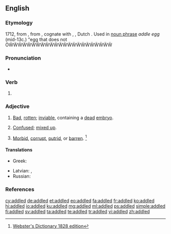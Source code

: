 ==English==

===Etymology===
1712, from {{m|en|addle||[[urine]], [[liquid]] [[filth]]}}, from {{etyl|ang|en}} {{m|ang|adela||[[mud]], [[mire]], liquid [[manure]]}}, cognate with {{etyl|gmq-osw|-}} {{m|gmq-osw|adel||urine}}, {{etyl|gml|-}} {{m|gml|adel}}, Dutch {{m|nl|aal||[[puddle]]}}. Used in [[noun phrase]] ''addle egg'' (mid-13c.) "egg that does not ÖẄẄẄẄẄẄẄẄẄẄẄẄẄẄẄẄẄẄẄẄẄẄẄ
===Pronunciation===
* {{IPA|/ˈædəld/|lang=en}}

===Verb===
{{head|en|verb form}}

# {{en-past of|addle}}

===Adjective===
{{en-adj}}

# {{label|en|of eggs}} [[bad|Bad]], [[rotten]]; [[inviable]], containing a [[dead]] [[embryo]].
# [[confused|Confused]]; [[mix up|mixed up]].
# {{label|en|obsolete}} [[morbid|Morbid]], [[corrupt]], [[putrid]], or [[barren]]. <ref>[http://machaut.uchicago.edu/?resource=Webster%27s&word=addled&use1828=on Webster's Dictionary 1828 edition]</ref>

====Translations====
{{trans-top|rotten (of eggs)}}
* Greek: {{t+|el|κλούβιος}}
{{trans-mid}}
* Latvian: {{t|lv|vanckars|m}} {{qualifier|an egg with a half-developed dead embryo}}, {{t|lv|sapuvusi|f}} {{qualifier|rotten}}
* Russian: {{t+|ru|проту́хший}}
{{trans-bottom}}

===References===
<references/>

[[cy:addled]]
[[de:addled]]
[[et:addled]]
[[eo:addled]]
[[fa:addled]]
[[fr:addled]]
[[ko:addled]]
[[hi:addled]]
[[io:addled]]
[[ku:addled]]
[[mg:addled]]
[[ml:addled]]
[[ps:addled]]
[[simple:addled]]
[[fi:addled]]
[[sv:addled]]
[[ta:addled]]
[[te:addled]]
[[tr:addled]]
[[vi:addled]]
[[zh:addled]]